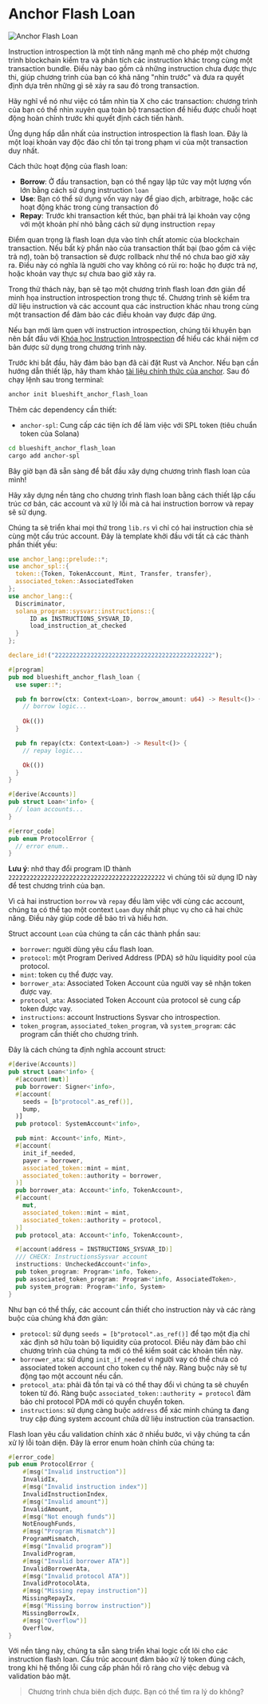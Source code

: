 
# Anchor Flash Loan

![Anchor Flash Loan](/graphics/challenge-banners/anchor-flash-loan.png)

Instruction introspection là một tính năng mạnh mẽ cho phép một chương trình blockchain kiểm tra và phân tích các instruction khác trong cùng một transaction bundle. Điều này bao gồm cả những instruction chưa được thực thi, giúp chương trình của bạn có khả năng "nhìn trước" và đưa ra quyết định dựa trên những gì sẽ xảy ra sau đó trong transaction.

Hãy nghĩ về nó như việc có tầm nhìn tia X cho các transaction: chương trình của bạn có thể nhìn xuyên qua toàn bộ transaction để hiểu được chuỗi hoạt động hoàn chỉnh trước khi quyết định cách tiến hành.

Ứng dụng hấp dẫn nhất của instruction introspection là flash loan. Đây là một loại khoản vay độc đáo chỉ tồn tại trong phạm vi của một transaction duy nhất.

Cách thức hoạt động của flash loan:
- **Borrow**: Ở đầu transaction, bạn có thể ngay lập tức vay một lượng vốn lớn bằng cách sử dụng instruction `loan`
- **Use**: Bạn có thể sử dụng vốn vay này để giao dịch, arbitrage, hoặc các hoạt động khác trong cùng transaction đó
- **Repay**: Trước khi transaction kết thúc, bạn phải trả lại khoản vay cộng với một khoản phí nhỏ bằng cách sử dụng instruction `repay`

Điểm quan trọng là flash loan dựa vào tính chất atomic của blockchain transaction. Nếu bất kỳ phần nào của transaction thất bại (bao gồm cả việc trả nợ), toàn bộ transaction sẽ được rollback như thể nó chưa bao giờ xảy ra. Điều này có nghĩa là người cho vay không có rủi ro: hoặc họ được trả nợ, hoặc khoản vay thực sự chưa bao giờ xảy ra.

Trong thử thách này, bạn sẽ tạo một chương trình flash loan đơn giản để minh họa instruction introspection trong thực tế. Chương trình sẽ kiểm tra dữ liệu instruction và các account qua các instruction khác nhau trong cùng một transaction để đảm bảo các điều khoản vay được đáp ứng.

Nếu bạn mới làm quen với instruction introspection, chúng tôi khuyên bạn nên bắt đầu với [Khóa học Instruction Introspection](/vi/courses/instruction-introspection) để hiểu các khái niệm cơ bản được sử dụng trong chương trình này.

<ArticleSection name="Cài đặt" id="installation" level="h2" />

Trước khi bắt đầu, hãy đảm bảo bạn đã cài đặt Rust và Anchor. Nếu bạn cần hướng dẫn thiết lập, hãy tham khảo [tài liệu chính thức của anchor](https://www.anchor-lang.com/docs/installation). Sau đó chạy lệnh sau trong terminal:

```bash
anchor init blueshift_anchor_flash_loan
```

Thêm các dependency cần thiết:
- `anchor-spl`: Cung cấp các tiện ích để làm việc với SPL token (tiêu chuẩn token của Solana)

```bash
cd blueshift_anchor_flash_loan
cargo add anchor-spl
```

Bây giờ bạn đã sẵn sàng để bắt đầu xây dựng chương trình flash loan của mình!

<ArticleSection name="Template" id="template" level="h2" />

Hãy xây dựng nền tảng cho chương trình flash loan bằng cách thiết lập cấu trúc cơ bản, các account và xử lý lỗi mà cả hai instruction borrow và repay sẽ sử dụng.

Chúng ta sẽ triển khai mọi thứ trong `lib.rs` vì chỉ có hai instruction chia sẻ cùng một cấu trúc account. Đây là template khởi đầu với tất cả các thành phần thiết yếu:

```rust
use anchor_lang::prelude::*;
use anchor_spl::{
  token::{Token, TokenAccount, Mint, Transfer, transfer}, 
  associated_token::AssociatedToken
}; 
use anchor_lang::{
  Discriminator,
  solana_program::sysvar::instructions::{
      ID as INSTRUCTIONS_SYSVAR_ID,
      load_instruction_at_checked
  }
};

declare_id!("22222222222222222222222222222222222222222222");

#[program]
pub mod blueshift_anchor_flash_loan {
  use super::*;

  pub fn borrow(ctx: Context<Loan>, borrow_amount: u64) -> Result<()> {
    // borrow logic...
    
    Ok(())
  }

  pub fn repay(ctx: Context<Loan>) -> Result<()> {
    // repay logic...

    Ok(())
  }
}

#[derive(Accounts)]
pub struct Loan<'info> {
  // loan accounts...
}

#[error_code]
pub enum ProtocolError {
  // error enum..
}
```

**Lưu ý**: nhớ thay đổi program ID thành `22222222222222222222222222222222222222222222` vì chúng tôi sử dụng ID này để test chương trình của bạn.

<ArticleSection name="Accounts" id="accounts" level="h2" />

Vì cả hai instruction `borrow` và `repay` đều làm việc với cùng các account, chúng ta có thể tạo một context `Loan` duy nhất phục vụ cho cả hai chức năng. Điều này giúp code dễ bảo trì và hiểu hơn.

Struct account `Loan` của chúng ta cần các thành phần sau:
- `borrower`: người dùng yêu cầu flash loan.
- `protocol`: một Program Derived Address (PDA) sở hữu liquidity pool của protocol.
- `mint`: token cụ thể được vay.
- `borrower_ata`: Associated Token Account của người vay sẽ nhận token được vay.
- `protocol_ata`: Associated Token Account của protocol sẽ cung cấp token được vay.
- `instructions`: account Instructions Sysvar cho introspection.
- `token_program`, `associated_token_program`, và `system_program`: các program cần thiết cho chương trình.

Đây là cách chúng ta định nghĩa account struct:

```rust
#[derive(Accounts)]
pub struct Loan<'info> {
  #[account(mut)]
  pub borrower: Signer<'info>,
  #[account(
    seeds = [b"protocol".as_ref()],
    bump,
  )]
  pub protocol: SystemAccount<'info>,

  pub mint: Account<'info, Mint>,
  #[account(
    init_if_needed,
    payer = borrower,
    associated_token::mint = mint,
    associated_token::authority = borrower,
  )]
  pub borrower_ata: Account<'info, TokenAccount>,
  #[account(
    mut,
    associated_token::mint = mint,
    associated_token::authority = protocol,
  )]
  pub protocol_ata: Account<'info, TokenAccount>,

  #[account(address = INSTRUCTIONS_SYSVAR_ID)]
  /// CHECK: InstructionsSysvar account
  instructions: UncheckedAccount<'info>,
  pub token_program: Program<'info, Token>,
  pub associated_token_program: Program<'info, AssociatedToken>,
  pub system_program: Program<'info, System>
}
```

Như bạn có thể thấy, các account cần thiết cho instruction này và các ràng buộc của chúng khá đơn giản:
- `protocol`: sử dụng `seeds = [b"protocol".as_ref()]` để tạo một địa chỉ xác định sở hữu toàn bộ liquidity của protocol. Điều này đảm bảo chỉ chương trình của chúng ta mới có thể kiểm soát các khoản tiền này.
- `borrower_ata`: sử dụng `init_if_needed` vì người vay có thể chưa có associated token account cho token cụ thể này. Ràng buộc này sẽ tự động tạo một account nếu cần.
- `protocol_ata`: phải đã tồn tại và có thể thay đổi vì chúng ta sẽ chuyển token từ đó. Ràng buộc `associated_token::authority = protocol` đảm bảo chỉ protocol PDA mới có quyền chuyển token.
- `instructions`: sử dụng càng buộc `address` để xác minh chúng ta đang truy cập đúng system account chứa dữ liệu instruction của transaction.

<ArticleSection name="Errors" id="errors" level="h2" />

Flash loan yêu cầu validation chính xác ở nhiều bước, vì vậy chúng ta cần xử lý lỗi toàn diện. Đây là error enum hoàn chỉnh của chúng ta:

```rust
#[error_code]
pub enum ProtocolError {
    #[msg("Invalid instruction")]
    InvalidIx,
    #[msg("Invalid instruction index")]
    InvalidInstructionIndex,
    #[msg("Invalid amount")]
    InvalidAmount,
    #[msg("Not enough funds")]
    NotEnoughFunds,
    #[msg("Program Mismatch")]
    ProgramMismatch,
    #[msg("Invalid program")]
    InvalidProgram,
    #[msg("Invalid borrower ATA")]
    InvalidBorrowerAta,
    #[msg("Invalid protocol ATA")]
    InvalidProtocolAta,
    #[msg("Missing repay instruction")]
    MissingRepayIx,
    #[msg("Missing borrow instruction")]
    MissingBorrowIx,
    #[msg("Overflow")]
    Overflow,
}
```

Với nền tảng này, chúng ta sẵn sàng triển khai logic cốt lõi cho các instruction flash loan. Cấu trúc account đảm bảo xử lý token đúng cách, trong khi hệ thống lỗi cung cấp phản hồi rõ ràng cho việc debug và validation bảo mật.

> Chương trình chưa biên dịch được. Bạn có thể tìm ra lý do không?